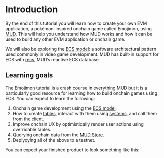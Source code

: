 # Introduction

By the end of this tutorial you will learn how to create your own EVM application, a pokémon-inspired onchain game called Emojimon, using [MUD](https://v2.mud.dev/). This will help you understand how MUD works and how it can be used to build any other EVM application or onchain game.

We will also be exploring the [ECS model](https://v2.mud.dev/ecs): a software architectural pattern used commonly in video game development. MUD has built-in support for ECS with [recs](https://mud.dev/client-side#recs-the-reactive-ecs-database), MUD’s reactive ECS database.

## Learning goals

The Emojimon tutorial is a crash course in everything MUD but it is a particularly good resource for learning how to build onchain games using ECS. You can expect to learn the following:

1. Onchain game development using the [ECS model](https://en.wikipedia.org/wiki/Entity_component_system).
2. How to create [tables](notion://www.notion.so/latticexyz/71f07ce04f9b46f98ce2cc5737edd76f), interact with them using [systems](notion://www.notion.so/latticexyz/71f07ce04f9b46f98ce2cc5737edd76f), and call them from the client.
3. Improve onchain UX by optimistically render user actions using overridable tables.
4. Querying onchain data from the [MUD Store](https://mud.dev/store).
5. Deplyoying all of the above to a testnet.

You can expect your finished product to look something like this: